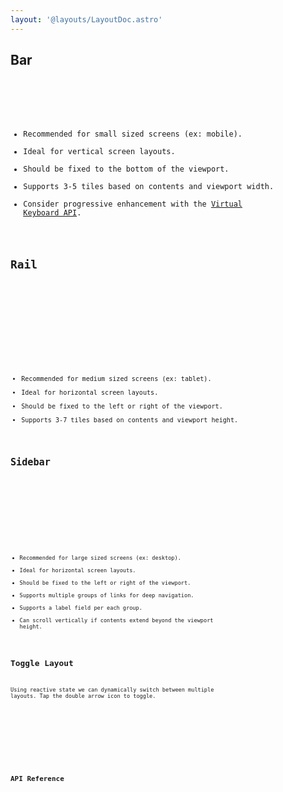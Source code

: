 ```yaml
---
layout: '@layouts/LayoutDoc.astro'
---
```







## Bar

<Preview client:load>
	<Fragment slot="preview">
		<Default client:visible />
	</Fragment>
	<Fragment slot="code">
		<Code code={DefaultRaw} lang="svelte" />
	</Fragment>
</Preview>

- Recommended for small sized screens (ex: mobile).
- Ideal for vertical screen layouts.
- Should be fixed to the bottom of the viewport.
- Supports 3-5 tiles based on contents and viewport width.
- Consider progressive enhancement with the [Virtual Keyboard API](https://developer.mozilla.org/en-US/docs/Web/API/VirtualKeyboard_API).

## Rail

<Preview client:load>
	<Fragment slot="preview">
		<Rail client:visible />
	</Fragment>
	<Fragment slot="code">
		<Code code={RailRaw} lang="svelte" />
	</Fragment>
</Preview>

- Recommended for medium sized screens (ex: tablet).
- Ideal for horizontal screen layouts.
- Should be fixed to the left or right of the viewport.
- Supports 3-7 tiles based on contents and viewport height.

## Sidebar

<Preview client:load>
	<Fragment slot="preview">
		<Sidebar client:visible />
	</Fragment>
	<Fragment slot="code">
		<Code code={SidebarRaw} lang="svelte" />
	</Fragment>
</Preview>

- Recommended for large sized screens (ex: desktop).
- Ideal for horizontal screen layouts.
- Should be fixed to the left or right of the viewport.
- Supports multiple groups of links for deep navigation.
- Supports a label field per each group.
- Can scroll vertically if contents extend beyond the viewport height.

## Toggle Layout

Using reactive state we can dynamically switch between multiple layouts. Tap the double arrow icon to toggle.

<Preview client:load>
	<Fragment slot="preview">
		<Toggle client:visible />
	</Fragment>
	<Fragment slot="code">
		<Code code={ToggleRaw} lang="svelte" />
	</Fragment>
</Preview>

## API Reference

<ApiTable />
